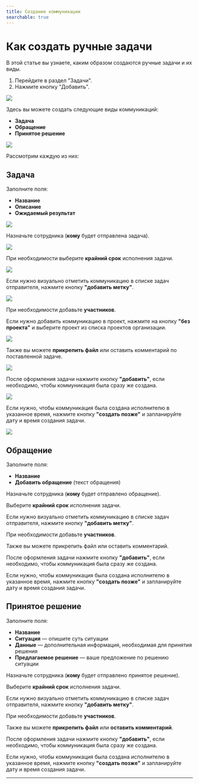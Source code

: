 ```yaml
---
title: Создание коммуникации
searchable: true
---
```


# Как создать ручные задачи

В этой статье вы узнаете, каким образом создаются ручные задачи и их виды.

1. Перейдите в раздел "Задачи".
2. Нажмите кнопку "Добавить".

![](/from-carrot-images/34467-1743273942801-m83htyw0.png)

Здесь вы можете создать следующие виды коммуникаций:

- **Задача**
- **Обращение**
- **Принятое решение**

![](/from-carrot-images/34467-1743274062307-d43ss5vp.png)

Рассмотрим каждую из них:

## Задача

Заполните поля:

- **Название**
- **Описание**
- **Ожидаемый результат**

![](/from-carrot-images/34467-1743274182376-za1ej65j.png)

Назначьте сотрудника (**кому** будет отправлена задача).

![](/from-carrot-images/34467-1743274289078-12eakmb9.png)

При необходимости выберите **крайний срок** исполнения задачи.

![](/from-carrot-images/34467-1743274369555-e3ilgxa9.png)

Если нужно визуально отметить коммуникацию в списке задач отправителя, нажмите кнопку **"добавить метку"**.

![](/from-carrot-images/34467-1743274463441-77uy9iir.png)

При необходимости добавьте **участников**.

Если нужно добавить коммуникацию в проект, нажмите на кнопку **"без проекта"** и выберите проект из списка проектов организации.

![](/from-carrot-images/template.png)

Также вы можете **прикрепить файл** или оставить комментарий по поставленной задаче.

![](/from-carrot-images/smena.png)

После оформления задачи нажмите кнопку **"добавить"**, если необходимо, чтобы коммуникация была сразу же создана.

![](/from-carrot-images/employee-workdays-choice.png)

Если нужно, чтобы коммуникация была создана исполнителю в указанное время, нажмите кнопку **"создать позже"** и запланируйте дату и время создания задачи.

![](/from-carrot-images/employee-workdays.png)

## Обращение

Заполните поля:

- **Название**
- **Добавить обращение** (текст обращения)

Назначьте сотрудника (**кому** будет отправлено обращение).

Выберите **крайний срок** исполнения задачи.

Если нужно визуально отметить коммуникацию в списке задач отправителя, нажмите кнопку **"добавить метку"**.

При необходимости добавьте **участников**.

Также вы можете прикрепить файл или оставить комментарий.

После оформления задачи нажмите кнопку **"добавить"**, если необходимо, чтобы коммуникация была сразу же создана.

Если нужно, чтобы коммуникация была создана исполнителю в указанное время, нажмите кнопку **"создать позже"** и запланируйте дату и время создания задачи.

## Принятое решение

Заполните поля:

- **Название**
- **Ситуация** — опишите суть ситуации
- **Данные** — дополнительная информация, необходимая для принятия решения
- **Предлагаемое решение** — ваше предложение по решению ситуации

Назначьте сотрудника (**кому** будет отправлено принятое решение).

Выберите **крайний срок** исполнения задачи.

Если нужно визуально отметить коммуникацию в списке задач отправителя, нажмите кнопку **"добавить метку"**.

При необходимости добавьте **участников**.

Также вы можете **прикрепить файл** или **оставить комментарий**.

После оформления задачи нажмите кнопку **"добавить"**, если необходимо, чтобы коммуникация была сразу же создана.

Если нужно, чтобы коммуникация была создана исполнителю в указанное время, нажмите кнопку **"создать позже"** и запланируйте дату и время создания задачи.

---


